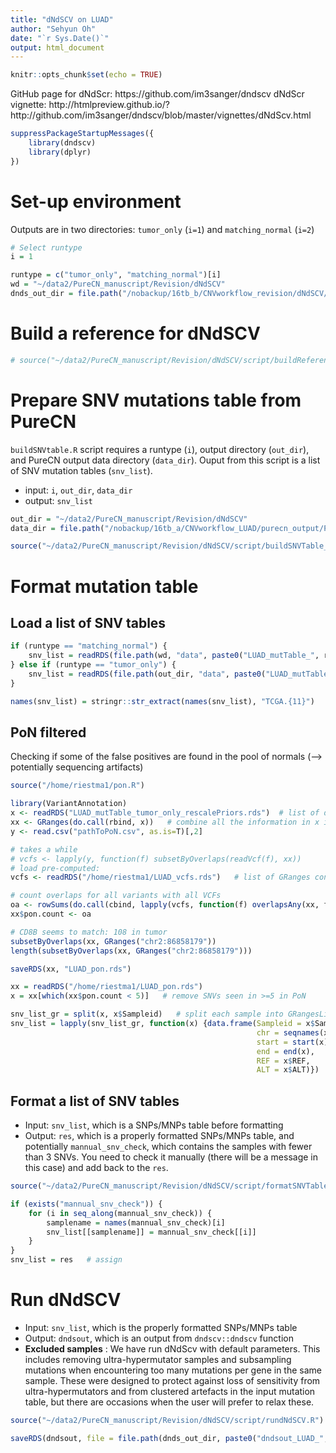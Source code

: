 ```yaml
---
title: "dNdSCV on LUAD"
author: "Sehyun Oh"
date: "`r Sys.Date()`"
output: html_document
---
```


```r
knitr::opts_chunk$set(echo = TRUE)
```

GitHub page for dNdScr: https://github.com/im3sanger/dndscv
dNdScr vignette: http://htmlpreview.github.io/?http://github.com/im3sanger/dndscv/blob/master/vignettes/dNdScv.html

```r
suppressPackageStartupMessages({
    library(dndscv)
    library(dplyr)
})
```

# Set-up environment
Outputs are in two directories: `tumor_only` (`i=1`) and `matching_normal` (`i=2`)

```r
# Select runtype
i = 1

runtype = c("tumor_only", "matching_normal")[i]
wd = "~/data2/PureCN_manuscript/Revision/dNdSCV"
dnds_out_dir = file.path("/nobackup/16tb_b/CNVworkflow_revision/dNdSCV/outputs/LUAD", runtype)
```

# Build a reference for dNdSCV
```r
# source("~/data2/PureCN_manuscript/Revision/dNdSCV/script/buildReference.R")
```


# Prepare SNV mutations table from PureCN
`buildSNVtable.R` script requires a runtype (`i`), output directory (`out_dir`), and
PureCN output data directory (`data_dir`). Ouput from this script is a list of SNV 
mutation tables (`snv_list`). 

- input: `i`, `out_dir`, `data_dir`   
- output: `snv_list`   

```r
out_dir = "~/data2/PureCN_manuscript/Revision/dNdSCV"
data_dir = file.path("/nobackup/16tb_a/CNVworkflow_LUAD/purecn_output/PureCN", runtype)

source("~/data2/PureCN_manuscript/Revision/dNdSCV/script/buildSNVTable_LUAD.R")
```


# Format mutation table
## Load a list of SNV tables
```r
if (runtype == "matching_normal") {
    snv_list = readRDS(file.path(wd, "data", paste0("LUAD_mutTable_", runtype, ".rds")))
} else if (runtype == "tumor_only") {
    snv_list = readRDS(file.path(out_dir, "data", paste0("LUAD_mutTable_", runtype, "_rescalePriors.rds")))
}

names(snv_list) = stringr::str_extract(names(snv_list), "TCGA.{11}")
```

## PoN filtered
Checking if some of the false positives are found in the pool of normals (--> potentially
sequencing artifacts)
```r
source("/home/riestma1/pon.R")
```

```r
library(VariantAnnotation)
x <- readRDS("LUAD_mutTable_tumor_only_rescalePriors.rds")  # list of data frame containing SNVs from each sample
xx <- GRanges(do.call(rbind, x))   # combine all the information in x into GRanges object
y <- read.csv("pathToPoN.csv", as.is=T)[,2]

# takes a while
# vcfs <- lapply(y, function(f) subsetByOverlaps(readVcf(f), xx))
# load pre-computed:
vcfs <- readRDS("/home/riestma1/LUAD_vcfs.rds")   # list of GRanges containing overlapping site between each sample and their SNP calls

# count overlaps for all variants with all VCFs
oa <- rowSums(do.call(cbind, lapply(vcfs, function(f) overlapsAny(xx, f))))   # the number of samples stil in the SNV calls??
xx$pon.count <- oa

# CD8B seems to match: 108 in tumor
subsetByOverlaps(xx, GRanges("chr2:86858179"))
length(subsetByOverlaps(xx, GRanges("chr2:86858179")))

saveRDS(xx, "LUAD_pon.rds")
```


```r
xx = readRDS("/home/riestma1/LUAD_pon.rds")
x = xx[which(xx$pon.count < 5)]   # remove SNVs seen in >=5 in PoN

snv_list_gr = split(x, x$Sampleid)   # split each sample into GRangesList
snv_list = lapply(snv_list_gr, function(x) {data.frame(Sampleid = x$Sampleid,
                                                       chr = seqnames(x),
                                                       start = start(x),
                                                       end = end(x),
                                                       REF = x$REF,
                                                       ALT = x$ALT)})
```

## Format a list of SNV tables
* Input: `snv_list`, which is a SNPs/MNPs table before formatting      
* Output: `res`, which is a properly formatted SNPs/MNPs table, and potentially 
`mannual_snv_check`, which contains the samples with fewer than 3 SNVs. You need 
to check it manually (there will be a message in this case) and add back to the `res`.

```r
source("~/data2/PureCN_manuscript/Revision/dNdSCV/script/formatSNVTable.R")
```

```r
if (exists("mannual_snv_check")) {
    for (i in seq_along(mannual_snv_check)) {
        samplename = names(mannual_snv_check)[i]
        snv_list[[samplename]] = mannual_snv_check[[i]]
    }
}
snv_list = res   # assign 
```


# Run dNdSCV
* Input: `snv_list`, which is the properly formatted SNPs/MNPs table   
* Output: `dndsout`, which is an output from `dndscv::dndscv` function
* **Excluded samples** : We have run dNdScv with default parameters. This includes
removing ultra-hypermutator samples and subsampling mutations when encountering too
many mutations per gene in the same sample. These were designed to protect against 
loss of sensitivity from ultra-hypermutators and from clustered artefacts in the 
input mutation table, but there are occasions when the user will prefer to relax these.

```r
source("~/data2/PureCN_manuscript/Revision/dNdSCV/script/rundNdSCV.R")
```

```r
saveRDS(dndsout, file = file.path(dnds_out_dir, paste0("dndsout_LUAD_", runtype, "_rescalePriors_PoNFiltered.rds")))
```
